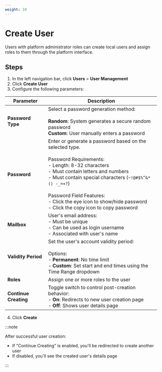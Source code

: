 ```yaml
---
weight: 10
---
```


# Create User

Users with platform administrator roles can create local users and assign roles to them through the platform interface.

## Steps

1. In the left navigation bar, click **Users** > **User Management**
2. Click **Create User**
3. Configure the following parameters:

| Parameter | Description |
|-----------|-------------|
| **Password Type** | Select a password generation method:<br/><br/>**Random**: System generates a secure random password<br/>**Custom**: User manually enters a password |
| **Password** | Enter or generate a password based on the selected type.<br/><br/>Password Requirements:<br/>- Length: 8-32 characters<br/>- Must contain letters and numbers<br/>- Must contain special characters (`~!@#$%^&*() -_=+?`)<br/><br/>Password Field Features:<br/>- Click the eye icon to show/hide password<br/>- Click the copy icon to copy password |
| **Mailbox** | User's email address:<br/>- Must be unique<br/>- Can be used as login username<br/>- Associated with user's name |
| **Validity Period** | Set the user's account validity period:<br/><br/>Options:<br/>- **Permanent**: No time limit<br/>- **Custom**: Set start and end times using the Time Range dropdown |
| **Roles** | Assign one or more roles to the user |
| **Continue Creating** | Toggle switch to control post-creation behavior:<br/>- **On**: Redirects to new user creation page<br/>- **Off**: Shows user details page |

4. Click **Create**

:::note

After successful user creation:
- If "Continue Creating" is enabled, you'll be redirected to create another user
- If disabled, you'll see the created user's details page

:::